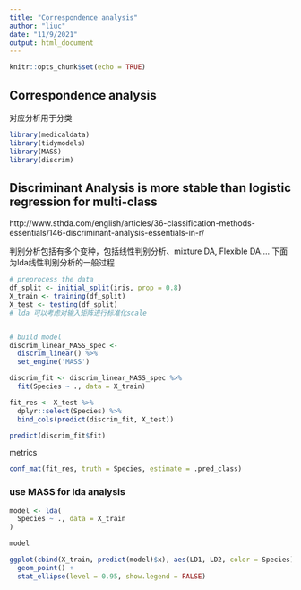 ```yaml
---
title: "Correspondence analysis"
author: "liuc"
date: "11/9/2021"
output: html_document
---
```


```r
knitr::opts_chunk$set(echo = TRUE)
```

## Correspondence analysis

对应分析用于分类

```r
library(medicaldata)
library(tidymodels)
library(MASS)
library(discrim)
```


## Discriminant Analysis is more stable than logistic regression for multi-class 

http://www.sthda.com/english/articles/36-classification-methods-essentials/146-discriminant-analysis-essentials-in-r/

判别分析包括有多个变种，包括线性判别分析、mixture DA, Flexible DA....
下面为lda线性判别分析的一般过程

```r
# preprocess the data
df_split <- initial_split(iris, prop = 0.8)
X_train <- training(df_split)
X_test <- testing(df_split)
# lda 可以考虑对输入矩阵进行标准化scale


# build model
discrim_linear_MASS_spec <-
  discrim_linear() %>%
  set_engine('MASS')

discrim_fit <- discrim_linear_MASS_spec %>% 
  fit(Species ~ ., data = X_train)

fit_res <- X_test %>% 
  dplyr::select(Species) %>% 
  bind_cols(predict(discrim_fit, X_test))

predict(discrim_fit$fit)
```

metrics

```r
conf_mat(fit_res, truth = Species, estimate = .pred_class)
```


### use MASS for lda analysis

```r
model <- lda(
  Species ~ ., data = X_train
)

model

ggplot(cbind(X_train, predict(model)$x), aes(LD1, LD2, color = Species)) +
  geom_point() +
  stat_ellipse(level = 0.95, show.legend = FALSE)
```



